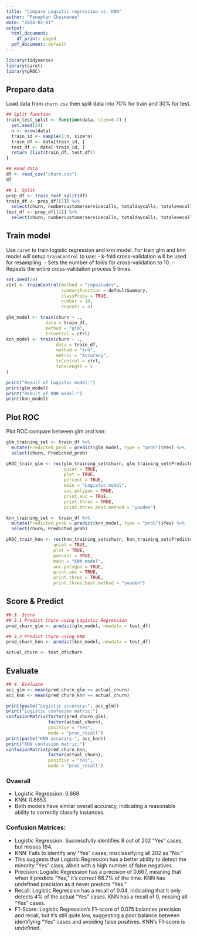 ```yaml
---
title: "Compare Logistic regression vs. KNN"
author: "Panuphan Chaimanee"
date: "2024-02-01"
output:
  html_document:
    df_print: paged
  pdf_document: default
---
```


```r
library(tidyverse)
library(caret)
library(pROC)
```

## Prepare data

Load data from `churn.csv` then split data into 70% for train and 30% for test. 

```r
## Split function
train_test_split <- function(data, size=0.7) {
  set.seed(24)
  n <- nrow(data)
  train_id <- sample(1:n, size*n)
  train_df <- data[train_id, ]
  test_df <- data[-train_id, ]
  return (list(train_df, test_df))
}

## Read data
df <- read_csv("churn.csv")
df

## 1. Split
prep_df <- train_test_split(df)
train_df <- prep_df[[1]] %>%
  select(churn, numbercustomerservicecalls, totaldaycalls, totalevecalls, totalnightcalls, totalintlcalls)
test_df <- prep_df[[2]] %>%
  select(churn, numbercustomerservicecalls, totaldaycalls, totalevecalls, totalnightcalls, totalintlcalls)
```

## Train model

Use `caret` to train logistic regression and knn model.
For train glm and knn model will setup `trainControl` to use:
- k-fold cross-validation will be used for resampling.
- Sets the number of folds for cross-validation to 10.
- Repeats the entire cross-validation process 5 times.

```r
set.seed(24)
ctrl <- trainControl(method = "repeatedcv",
                     summaryFunction = defaultSummary,
                     classProbs = TRUE,
                     number = 10,
                     repeats = 5)

glm_model <- train(churn ~ .,
               data = train_df,
               method = "glm",
               trControl = ctrl)
knn_model <- train(churn ~ .,
                   data = train_df,
                   method = "knn",
                   metric = "Accuracy",
                   trControl = ctrl,
                   tuneLength = 5
)

print("Result of Logistic model:")
print(glm_model)
print("Result of KNN model:")
print(knn_model)
```

## Plot ROC

Plot ROC compare between glm and knn:

```r
glm_training_set <- train_df %>%
  mutate(Predicted_prob = predict(glm_model, type = "prob")$Yes) %>%
  select(churn, Predicted_prob)

pROC_train_glm <- roc(glm_training_set$churn, glm_training_set$Predicted_prob,
                      quiet = TRUE,
                      plot = TRUE,
                      percent = TRUE,
                      main = "Logistic model",
                      auc.polygon = TRUE,
                      print.auc = TRUE,
                      print.thres = TRUE,
                      print.thres.best.method = "youden")

knn_training_set <- train_df %>%
  mutate(Predicted_prob = predict(knn_model, type = "prob")$Yes) %>%
  select(churn, Predicted_prob)

pROC_train_knn <- roc(knn_training_set$churn, knn_training_set$Predicted_prob,
                  quiet = TRUE,
                  plot = TRUE,
                  percent = TRUE,
                  main = "KNN model",
                  auc.polygon = TRUE,
                  print.auc = TRUE,
                  print.thres = TRUE,
                  print.thres.best.method = "youden")
```

## Score & Predict

```r
## 3. Score
## 3.1 Predict Churn using Logistic Regression
pred_churn_glm <- predict(glm_model, newdata = test_df)

## 3.2 Predict Churn using KNN
pred_churn_knn <- predict(knn_model, newdata = test_df)

actual_churn <- test_df$churn
```


## Evaluate

```r
## 4. Evaluate
acc_glm <- mean(pred_churn_glm == actual_churn)
acc_knn <- mean(pred_churn_knn == actual_churn)

print(paste("Logistic accurary:", acc_glm))
print("Logistic confusion matric:")
confusionMatrix(factor(pred_churn_glm),
                factor(actual_churn),
                positive = "Yes",
                mode = "prec_recall")
print(paste("KNN accurary:", acc_knn))
print("KNN confusion matric:")
confusionMatrix(pred_churn_knn,
                factor(actual_churn),
                positive = "Yes",
                mode = "prec_recall")
```

### Ovaerall

- Logistic Regression: 0.868
- KNN: 0.8653
- Both models have similar overall accuracy, indicating a reasonable ability to correctly classify instances.

### Confusion Matrices:

- Logistic Regression: Successfully identifies 8 out of 202 "Yes" cases, but misses 194.
- KNN: Fails to identify any "Yes" cases, misclassifying all 202 as "No."
- This suggests that Logistic Regression has a better ability to detect the minority "Yes" class, albeit with a high number of false negatives.
- Precision: Logistic Regression has a precision of 0.667, meaning that when it predicts "Yes," it's correct 66.7% of the time. KNN has undefined precision as it never predicts "Yes."
- Recall: Logistic Regression has a recall of 0.04, indicating that it only detects 4% of the actual "Yes" cases. KNN has a recall of 0, missing all "Yes" cases.
- F1-Score: Logistic Regression's F1-score of 0.075 balances precision and recall, but it's still quite low, suggesting a poor balance between identifying "Yes" cases and avoiding false positives. KNN's F1-score is undefined.